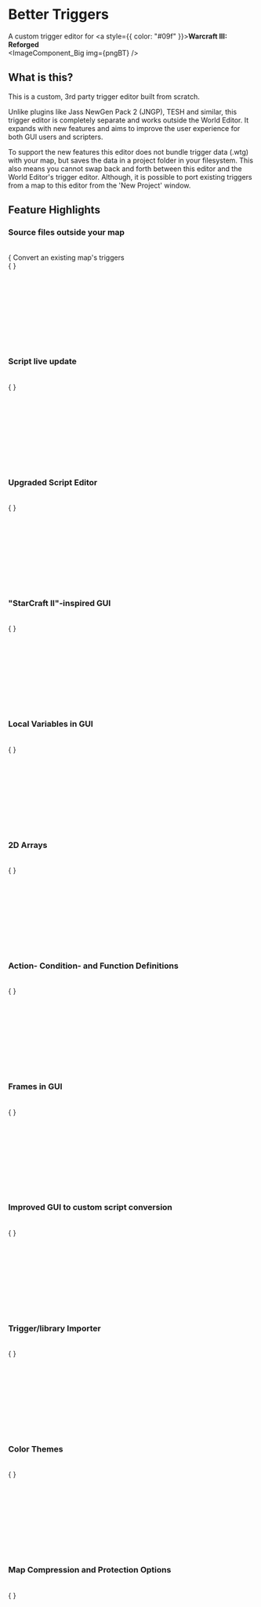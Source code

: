 
# Better Triggers
 
A custom trigger editor for <a style={{ color: "#09f" }}>**Warcraft III: Reforged**</a>
<br/>
<ImageComponent_Big img={pngBT} />

## What is this?

This is a custom, 3rd party trigger editor built from scratch.

Unlike plugins like Jass NewGen Pack 2 (JNGP), TESH and similar, this trigger editor is completely separate and works outside the World Editor.
It expands with new features and aims to improve the user experience for both GUI users and scripters.

To support the new features this editor does not bundle trigger data (.wtg) with your map, but saves the data in a project folder in your filesystem.
This also means you cannot swap back and forth between this editor and the World Editor's trigger editor.
Although, it is possible to port existing triggers from a map to this editor from the 'New Project' window.

## Feature Highlights

### Source files outside your map

<br/>
{
    <ImageComponent img={gifFileSystem} text="
    As part of the reworked format all triggers, scripts, variables and categories are no longer saved with your map, but are now located in a project directory as individual files and folders.


    <br/><br/><p style='font-style: italic' }}>*This change required the removal of comments in the 'trigger explorer' because the World Editor allows comments with identical names; something a filesystem does not.*</p>
    " />
}

<br/>
<br/>
<br/>
<br/>
<br/>
<br/>
<br/>
<br/>
<br/>
<br/>

### Convert an existing map's triggers
<br/>
{
    <ImageComponent img={pngDS} text="
    <p>If you are already working on a Warcraft 3 map and wish to port your triggers to this editor, you can.
                            When creating a new project you can choose convert an already existing map's triggers. The editor will scan your map for triggers, variables, scripts etc. and converts them to source files readable by this editor.</p>
                        <br/>
                        <p style='font-style: italic'>*The illustrated image shows a converted project of mine.</p>
                    " />
}
<br/>
<br/>
<br/>
<br/>
<br/>
<br/>
<br/>
<br/>
<br/>
<br/>


### Script live update
<br/>
{
    <ImageComponent img={gifLiveScript} text="
                        <p>The editor automatically detects changes made to custom script files in your filesystem.
                            This allows you to work directly in whatever text editor you want and removes the need to copy/paste from external source files into the editor.</p>
                    " />
}

<br/>
<br/>
<br/>
<br/>
<br/>
<br/>
<br/>
<br/>
<br/>
<br/>


### Upgraded Script Editor
<br/>
{
    <ImageComponent img={pngSyntax} text="
                        <p>The built-in script editor has basic syntax highlighting and autocomplete for both Jass and Lua.</p>
                    " />
}


<br/>
<br/>
<br/>
<br/>
<br/>
<br/>
<br/>
<br/>
<br/>
<br/>

### "StarCraft II"-inspired GUI
<br/>
{
    <ImageComponent img={gifParameters} text="
                        <p>The GUI has been re-imagined and has the look and feel of Starcraft II's GUI. You no longer need to click multiple times on parameter links to get to the bottom of the parameter tree. All parameters are now individually clickable.</p>
                    " />
}

<br/>
<br/>
<br/>
<br/>
<br/>
<br/>
<br/>
<br/>
<br/>
<br/>

### Local Variables in GUI
<br/>
{
    <ImageComponent img={pngLocalVariables} text="
                        <p>The GUI supports local variables.</p>
                        <p>Local variables can only be used in actions, hence why they are placed beneath conditions.</p>
                        <p>Keep in mind that locals like unit groups and player groups are created every time the trigger runs,
                            so those are very prone to leaks.
                        </p>" />
}


<br/>
<br/>
<br/>
<br/>
<br/>
<br/>
<br/>
<br/>
<br/>
<br/>


### 2D Arrays
<br/>
{
    <ImageComponent img={pngArray2D} text="
                        <p>The GUI supports 2D arrays for global variables.</p>
                    " />
}


<br/>
<br/>
<br/>
<br/>
<br/>
<br/>
<br/>
<br/>
<br/>
<br/>

### Action- Condition- and Function Definitions
<br/>
{
    <ImageComponent img={pngActionDef} text="
                        <p>The GUI has a feature borrowed from StarCraft II's trigger editor.</p>
                        <p>You can define your own actions, conditions and functions and re-use them in your triggers.</p>
                        <p>This allows for greater flexibility and cleanliness when working on large projects.</p>
                        " />
}


<br/>
<br/>
<br/>
<br/>
<br/>
<br/>
<br/>
<br/>
<br/>
<br/>

### Frames in GUI
<br/>
{
    <ImageComponent img={pngFramehandles} text="
                        <p>You can create custom UI with Frames in GUI.</p>
                    " />
}


<br/>
<br/>
<br/>
<br/>
<br/>
<br/>
<br/>
<br/>
<br/>
<br/>

### Improved GUI to custom script conversion
<br/>
{
    <ImageComponent img={gifGUIConvert} text="
                        <p>You can convert a GUI trigger to custom script, but also convert it back to it's original GUI triggers if you regret it. Additionally, GUI to script conversion is also available for Lua mode.</p>
                    " />
}

<br/>
<br/>
<br/>
<br/>
<br/>
<br/>
<br/>
<br/>
<br/>
<br/>

### Trigger/library Importer
<br/>
{
    <ImageComponent img={pngImportTriggers} text="
                        <p>The tool offers a way to import triggers from another map into your project.</p>
                        <p>You don't need to convert maps to Better Triggers' format before importing triggers into your project. This tool handles it for you.</p>
                    " />
}

<br/>
<br/>
<br/>
<br/>
<br/>
<br/>
<br/>
<br/>
<br/>
<br/>

### Color Themes
<br/>
{
    <ImageComponent img={gifThemes} text="
                        <p>Select between different editor color themes.</p>
                    " />
}

<br/>
<br/>
<br/>
<br/>
<br/>
<br/>
<br/>
<br/>
<br/>
<br/>

### Map Compression and Protection Options
<br/>
{
    <ImageComponent img={pngExportMapSettings} text="
                        <p>Finally, the tool offers built-in map compression and protection.</p>
                    " />
}

<br/>
<br/>
<br/>
<br/>
<br/>
<br/>
<br/>
<br/>
<br/>
<br/>
